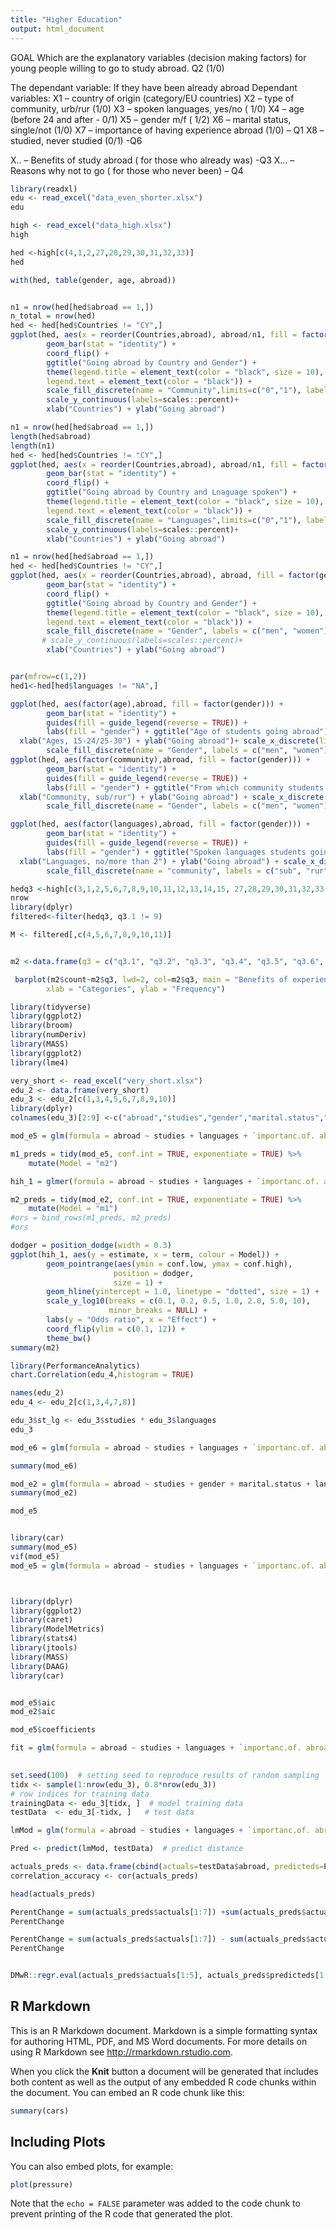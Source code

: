 ```yaml
---
title: "Higher Education"
output: html_document
---
```

GOAL
Which are the explanatory variables (decision making factors) for young people willing to go to study abroad. Q2 (1/0)

The dependant variable: If they have been already abroad
Dependant variables: 
X1 – country of origin (category/EU countries)
X2 – type of community, urb/rur (1/0)
X3 – spoken languages, yes/no ( 1/0)
X4 – age (before 24 and after - 0/1)
X5 – gender m/f ( 1/2)
X6 – marital status, single/not (1/0)
X7 – importance of having experience abroad (1/0) – Q1
X8 – studied, never studied (0/1) -Q6

X.. – Benefits of study abroad ( for those who already was) -Q3
X… – Reasons why not to go ( for those who never been) – Q4


```r
library(readxl)
edu <- read_excel("data_even_shorter.xlsx")
edu

```


```r

high <- read_excel("data_high.xlsx")
high

```


```r
hed <-high[c(4,1,2,27,28,29,30,31,32,33)]
hed
```


```r

with(hed, table(gender, age, abroad))


```


```r

```


```r
n1 = nrow(hed[hed$abroad == 1,])
n_total = nrow(hed)
hed <- hed[hed$Countries != "CY",]
ggplot(hed, aes(x = reorder(Countries,abroad), abroad/n1, fill = factor(community))) +
        geom_bar(stat = "identity") +
        coord_flip() +
        ggtitle("Going abroad by Country and Gender") +
        theme(legend.title = element_text(color = "black", size = 10),
        legend.text = element_text(color = "black")) +
        scale_fill_discrete(name = "Community",limits=c("0","1"), labels = c("village", "city")) +
        scale_y_continuous(labels=scales::percent)+
        xlab("Countries") + ylab("Going abroad")

```


```r
n1 = nrow(hed[hed$abroad == 1,])
length(hed$abroad)
length(n1)
hed <- hed[hed$Countries != "CY",]
ggplot(hed, aes(x = reorder(Countries,abroad), abroad/n1, fill = factor(languages))) +
        geom_bar(stat = "identity") +
        coord_flip() +
        ggtitle("Going abroad by Country and Lnaguage spoken") +
        theme(legend.title = element_text(color = "black", size = 10),
        legend.text = element_text(color = "black")) +
        scale_fill_discrete(name = "Languages",limits=c("0","1"), labels = c("no", "more than 1")) +
        scale_y_continuous(labels=scales::percent)+
        xlab("Countries") + ylab("Going abroad")
```


```r
n1 = nrow(hed[hed$abroad == 1,])
hed <- hed[hed$Countries != "CY",]
ggplot(hed, aes(x = reorder(Countries,abroad), abroad, fill = factor(gender))) +
        geom_bar(stat = "identity") +
        coord_flip() +
        ggtitle("Going abroad by Country and Gender") +
        theme(legend.title = element_text(color = "black", size = 10),
        legend.text = element_text(color = "black")) +
        scale_fill_discrete(name = "Gender", labels = c("men", "women")) +
       # scale_y_continuous(labels=scales::percent)+
        xlab("Countries") + ylab("Going abroad")
```


```r
```


```r
par(mfrow=c(1,2))
hed1<-hed[hed$languages != "NA",]

ggplot(hed, aes(factor(age),abroad, fill = factor(gender))) +
        geom_bar(stat = "identity") +
        guides(fill = guide_legend(reverse = TRUE)) +
        labs(fill = "gender") + ggtitle("Age of students going abroad")+
  xlab("Ages, 15-24/25-30") + ylab("Going abroad")+ scale_x_discrete(limits=c("0","1")) +
        scale_fill_discrete(name = "Gender", labels = c("men", "women"))
ggplot(hed, aes(factor(community),abroad, fill = factor(gender))) +
        geom_bar(stat = "identity") +
        guides(fill = guide_legend(reverse = TRUE)) +
        labs(fill = "gender") + ggtitle("From which community students going abroad")+
  xlab("Community, sub/rur") + ylab("Going abroad") + scale_x_discrete(limits=c("0","1")) +
        scale_fill_discrete(name = "Gender", labels = c("men", "women"))

ggplot(hed, aes(factor(languages),abroad, fill = factor(gender))) +
        geom_bar(stat = "identity") +
        guides(fill = guide_legend(reverse = TRUE)) +
        labs(fill = "gender") + ggtitle("Spoken languages students going abroad")+
  xlab("Languages, no/more than 2") + ylab("Going abroad") + scale_x_discrete(limits=c("0","1")) +
        scale_fill_discrete(name = "community", labels = c("sub", "rur"))


```


```r
hedq3 <-high[c(3,1,2,5,6,7,8,9,10,11,12,13,14,15, 27,28,29,30,31,32,33)]
nrow
library(dplyr)    
filtered<-filter(hedq3, q3.1 != 9)

M <- filtered[,c(4,5,6,7,8,9,10,11)]


m2 <-data.frame(q3 = c("q3.1", "q3.2", "q3.3", "q3.4", "q3.5", "q3.6", "q3.7", "q3.8"),   count = c(sum(M[1]), sum(M[2]), sum(M[3]), sum(M[4]), sum(M[5]), sum(M[6]), sum(M[7]), sum(M[8])))

 barplot(m2$count~m2$q3, lwd=2, col=m2$q3, main = "Benefits of experience abroad",
        xlab = "Categories", ylab = "Frequency")


```


```r
library(tidyverse)
library(ggplot2)
library(broom)
library(numDeriv)
library(MASS)
library(ggplot2)
library(lme4)

very_short <- read_excel("very_short.xlsx")
edu_2 <- data.frame(very_short)
edu_3 <- edu_2[c(1,3,4,5,6,7,8,9,10)]
library(dplyr)
colnames(edu_3)[2:9] <-c("abroad","studies","gender","marital.status","languages","importanc.of. abroad","age","community")

mod_e5 = glm(formula = abroad ~ studies + languages + `importanc.of. abroad` + age, family = binomial(link = "logit"), data = edu_3)

m1_preds = tidy(mod_e5, conf.int = TRUE, exponentiate = TRUE) %>%
    mutate(Model = "m2")

hih_1 = glmer(formula = abroad ~ studies + languages + `importanc.of. abroad` + age + (1|country), family = binomial(link = "logit"), data = edu_3)

m2_preds = tidy(mod_e2, conf.int = TRUE, exponentiate = TRUE) %>%
    mutate(Model = "m1")
#ors = bind_rows(m1_preds, m2_preds)
#ors

dodger = position_dodge(width = 0.3)
ggplot(hih_1, aes(y = estimate, x = term, colour = Model)) +
        geom_pointrange(aes(ymin = conf.low, ymax = conf.high),
                       position = dodger,
                       size = 1) +
        geom_hline(yintercept = 1.0, linetype = "dotted", size = 1) +
        scale_y_log10(breaks = c(0.1, 0.2, 0.5, 1.0, 2.0, 5.0, 10),
                      minor_breaks = NULL) +
        labs(y = "Odds ratio", x = "Effect") +
        coord_flip(ylim = c(0.1, 12)) +
        theme_bw() 
summary(m2)

```


```r

library(PerformanceAnalytics)
chart.Correlation(edu_4,histogram = TRUE)

names(edu_2)
edu_4 <- edu_2[c(1,3,4,7,8)]

```


```r
edu_3$st_lg <- edu_3$studies * edu_3$languages
edu_3

mod_e6 = glm(formula = abroad ~ studies + languages + `importanc.of. abroad` + age + st_lg, family = binomial(link = "logit"), data = edu_3)

summary(mod_e6)

```


```r
mod_e2 = glm(formula = abroad ~ studies + gender + marital.status + languages + `importanc.of. abroad` + age + community, family = binomial(link = "logit"), data = edu_3)
summary(mod_e2)


```


```r
mod_e5



```


```r
library(car)
summary(mod_e5)
vif(mod_e5)
mod_e5 = glm(formula = abroad ~ studies + languages + `importanc.of. abroad` + age, family = binomial(link = "logit"), data = edu_3)



library(dplyr)
library(ggplot2)
library(caret)
library(ModelMetrics)
library(stats4)
library(jtools)
library(MASS)
library(DAAG)
library(car)


mod_e5$aic
mod_e2$aic

mod_e5$coefficients

fit = glm(formula = abroad ~ studies + languages + `importanc.of. abroad` + age, family = binomial(link = "logit"), data = edu_3)
       
```

```r
set.seed(100)  # setting seed to reproduce results of random sampling
tidx <- sample(1:nrow(edu_3), 0.8*nrow(edu_3))
# row indices for training data
trainingData <- edu_3[tidx, ]  # model training data
testData  <- edu_3[-tidx, ]   # test data

lmMod = glm(formula = abroad ~ studies + languages + `importanc.of. abroad` + age, family = binomial(link = "logit"), data = trainingData)

Pred <- predict(lmMod, testData)  # predict distance

actuals_preds <- data.frame(cbind(actuals=testData$abroad, predicteds=Pred))  # make actuals_predicteds dataframe.
correlation_accuracy <- cor(actuals_preds)

head(actuals_preds)


```


```r
PerentChange = sum(actuals_preds$actuals[1:7]) +sum(actuals_preds$actuals[1:7])/sum(actuals_preds$predicteds[1:7])*100
PerentChange
```


```r
PerentChange = sum(actuals_preds$actuals[1:7]) - sum(actuals_preds$actuals[1:7])/sum(actuals_preds$predicteds[1:7])*100
PerentChange
```


```r
```


```r
DMwR::regr.eval(actuals_preds$actuals[1:5], actuals_preds$predicteds[1:5])
```

## R Markdown

This is an R Markdown document. Markdown is a simple formatting syntax for authoring HTML, PDF, and MS Word documents. For more details on using R Markdown see <http://rmarkdown.rstudio.com>.

When you click the **Knit** button a document will be generated that includes both content as well as the output of any embedded R code chunks within the document. You can embed an R code chunk like this:

```r
summary(cars)
```

## Including Plots

You can also embed plots, for example:

```r
plot(pressure)
```

Note that the `echo = FALSE` parameter was added to the code chunk to prevent printing of the R code that generated the plot.
